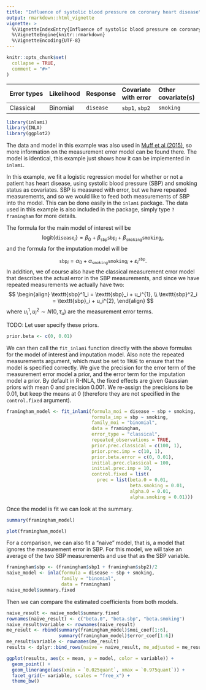 ```yaml
---
title: "Influence of systolic blood pressure on coronary heart disease"
output: rmarkdown::html_vignette
vignette: >
  %\VignetteIndexEntry{Influence of systolic blood pressure on coronary heart disease}
  %\VignetteEngine{knitr::rmarkdown}
  %\VignetteEncoding{UTF-8}
---
```


```r
knitr::opts_chunk$set(
  collapse = TRUE,
  comment = "#>"
)
```

|Error types | Likelihood | Response | Covariate with error | Other covariate(s) |
|:-----------|:----------|:--------|:----------|:------------|
|Classical | Binomial | `disease` | `sbp1`, `sbp2` | `smoking` |


```r
library(inlami)
library(INLA)
library(ggplot2)
```

The data and model in this example was also used in [Muff et al (2015)](https://arxiv.org/abs/1302.3065), so more information on the measurement error model can be found there. The model is identical, this example just shows how it can be implemented in `inlami`. 

In this example, we fit a logistic regression model for whether or not a patient has heart disease, using systolic blood pressure (SBP) and smoking status as covariates. SBP is measured with error, but we have repeated measurements, and so we would like to feed both measurements of SBP into the model. This can be done easily in the `inlami` package. The data used in this example is also included in the package, simply type `?framingham` for more details.

The formula for the main model of interest will be
$$
\text{logit}\{\texttt{disease}_i\} = \beta_0 + \beta_{\texttt{sbp}} \texttt{sbp}_i + \beta_{\texttt{smoking}} \texttt{smoking}_i,
$$
and the formula for the imputation model will be

$$
\texttt{sbp}_i = \alpha_0 + \alpha_{\texttt{smoking}} \texttt{smoking}_i + \varepsilon_i^{\texttt{sbp}}.
$$
In addition, we of course also have the classical measurement error model that describes the actual error in the SBP measurements, and since we have repeated measurements we actually have two:
$$
\begin{align}
\texttt{sbp}^1_i = \texttt{sbp}_i + u_i^{1}, \\
\texttt{sbp}^2_i = \texttt{sbp}_i + u_i^{2}, 
\end{align}
$$
where $u_i^{1}, u_i^{2} \sim N(0, \tau_u)$ are the measurement error terms. 

TODO: Let user specify these priors.
```r
prior.beta <- c(0, 0.01)

```

We can then call the `fit_inlami` function directly with the above formulas for the model of interest and imputation model. Also note the repeated measurements argument, which must be set to `TRUE` to ensure that the model is specified correctly. We give the precision for the error term of the measurement error model a \texttt{Gamma(100, 1)} prior, and the error term for the imputation model a \texttt{Gamma(10, 1)} prior. By default in R-INLA, the fixed effects are given Gaussian priors with mean $0$ and precision $0.001$. We re-assign the precisions to be $0.01$, but keep the means at 0 (therefore they are not specified in the `control.fixed` argument).

```r
framingham_model <- fit_inlami(formula_moi = disease ~ sbp + smoking,
                               formula_imp = sbp ~ smoking,
                               family_moi = "binomial", 
                               data = framingham,
                               error_type = "classical", 
                               repeated_observations = TRUE,
                               prior.prec.classical = c(100, 1),
                               prior.prec.imp = c(10, 1),
                               prior.beta.error = c(0, 0.01),
                               initial.prec.classical = 100,
                               initial.prec.imp = 10,
                               control.fixed = list(
                                 prec = list(beta.0 = 0.01, 
                                             beta.smoking = 0.01, 
                                             alpha.0 = 0.01, 
                                             alpha.smoking = 0.01)))
```

Once the model is fit we can look at the summary.

```r
summary(framingham_model)
```

```r
plot(framingham_model)
```

For a comparison, we can also fit a "naive" model, that is, a model that ignores the measurement error in SBP. For this model, we will take an average of the two SBP measurements and use that as the SBP variable.

```r
framingham$sbp <- (framingham$sbp1 + framingham$sbp2)/2
naive_model <- inla(formula = disease ~ sbp + smoking,
                    family = "binomial", 
                    data = framingham)
naive_model$summary.fixed
```
Then we can compare the estimated coefficients from both models.

```r
naive_result <- naive_model$summary.fixed
rownames(naive_result) <- c("beta.0", "beta.sbp", "beta.smoking")
naive_result$variable <- rownames(naive_result)
me_result <- rbind(summary(framingham_model)$moi_coef[1:6], 
                   summary(framingham_model)$error_coef[1:6])
me_result$variable <- rownames(me_result)
results <- dplyr::bind_rows(naive = naive_result, me_adjusted = me_result, .id = "model")

ggplot(results, aes(x = mean, y = model, color = variable)) +
  geom_point() +
  geom_linerange(aes(xmin = `0.025quant`, xmax = `0.975quant`)) +
  facet_grid(~ variable, scales = "free_x") +
  theme_bw()
```



